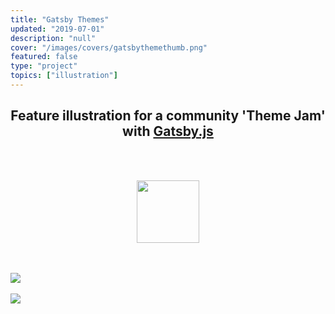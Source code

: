 ```yaml
---
title: "Gatsby Themes"
updated: "2019-07-01"
description: "null"
cover: "/images/covers/gatsbythemethumb.png"
featured: false
type: "project"
topics: ["illustration"]
---
```


<FullWidthImage src="https://res.cloudinary.com/dg3gyk0gu/image/upload/c_scale,w_1800/v1589143413/maggieappleton.com/gatsby-themes/banne.png" />

<Center>

## Feature illustration for a community 'Theme Jam' with <a noTip href="https://www.gatsbyjs.org/">Gatsby.js</a>

<br />
<br />

<img
    width="100px"
    src="https://res.cloudinary.com/dg3gyk0gu/image/upload/c_scale,w_80/v1589143408/maggieappleton.com/gatsby-themes/Gatsby_Monogram.png"
/>

</Center>

<br />
<br />

<FullWidthBackground bgcolour="linear-gradient(#9950C3, #6A37A7)" >

<img src="https://res.cloudinary.com/dg3gyk0gu/image/upload/c_scale,w_600/v1589143411/maggieappleton.com/gatsby-themes/final.png" />

</FullWidthBackground>

<br />
<br />

<img src="https://res.cloudinary.com/dg3gyk0gu/image/upload/c_scale,w_1000/v1589143416/maggieappleton.com/gatsby-themes/ThemeJamSite.png" />
